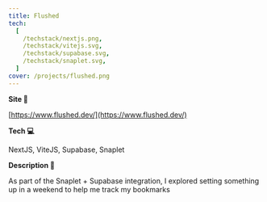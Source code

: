 ```yaml
---
title: Flushed
tech:
  [
    /techstack/nextjs.png,
    /techstack/vitejs.svg,
    /techstack/supabase.svg,
    /techstack/snaplet.svg,
  ]
cover: /projects/flushed.png
---
```


**Site 🔗**

[https://www.flushed.dev/](https://www.flushed.dev/)

**Tech 💻**

NextJS, ViteJS, Supabase, Snaplet

**Description 📖**

As part of the Snaplet + Supabase integration, I explored setting something up in a weekend to help me track my bookmarks
